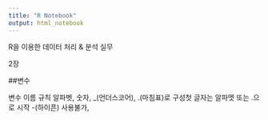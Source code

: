 ```yaml
---
title: "R Notebook"
output: html_notebook
---
```


R을 이용한 데이터 처리 & 분석 실무

2장

##변수

변수 이름 규칙
알파벳, 숫자, _(언더스코어), .(마침표)로 구성첫 글자는 알파멧 또는 .으로 시작
-(하이픈) 사용불가, 